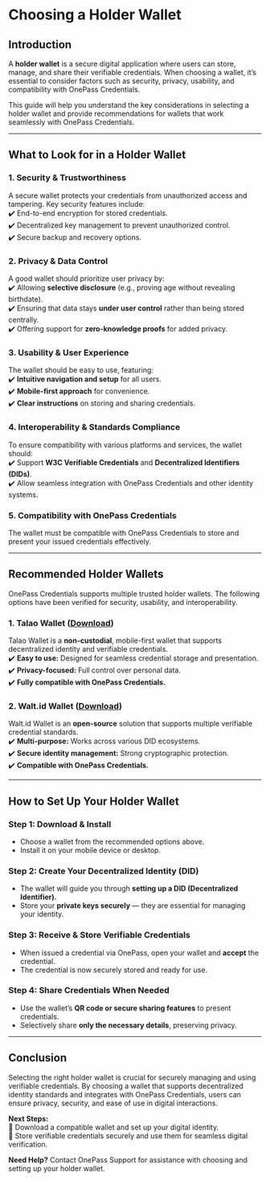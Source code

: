 # Choosing a Holder Wallet  

## Introduction  

A **holder wallet** is a secure digital application where users can store, manage, and share their verifiable credentials. When choosing a wallet, it’s essential to consider factors such as security, privacy, usability, and compatibility with OnePass Credentials.  

This guide will help you understand the key considerations in selecting a holder wallet and provide recommendations for wallets that work seamlessly with OnePass Credentials.  

---

## What to Look for in a Holder Wallet  

### **1. Security & Trustworthiness**  

A secure wallet protects your credentials from unauthorized access and tampering. Key security features include:  
✔️ End-to-end encryption for stored credentials.  
✔️ Decentralized key management to prevent unauthorized control.  
✔️ Secure backup and recovery options.  

### **2. Privacy & Data Control**  

A good wallet should prioritize user privacy by:  
✔️ Allowing **selective disclosure** (e.g., proving age without revealing birthdate).  
✔️ Ensuring that data stays **under user control** rather than being stored centrally.  
✔️ Offering support for **zero-knowledge proofs** for added privacy.  

### **3. Usability & User Experience**  

The wallet should be easy to use, featuring:  
✔️ **Intuitive navigation and setup** for all users.  
✔️ **Mobile-first approach** for convenience.  
✔️ **Clear instructions** on storing and sharing credentials.  

### **4. Interoperability & Standards Compliance**  

To ensure compatibility with various platforms and services, the wallet should:  
✔️ Support **W3C Verifiable Credentials** and **Decentralized Identifiers (DIDs)**.  
✔️ Allow seamless integration with OnePass Credentials and other identity systems.  

### **5. Compatibility with OnePass Credentials**  

The wallet must be compatible with OnePass Credentials to store and present your issued credentials effectively.  

---

## Recommended Holder Wallets  

OnePass Credentials supports multiple trusted holder wallets. The following options have been verified for security, usability, and interoperability.  

### **1. Talao Wallet** ([Download](https://talao.io/talao-wallet/))  

Talao Wallet is a **non-custodial**, mobile-first wallet that supports decentralized identity and verifiable credentials.  
✔️ **Easy to use:** Designed for seamless credential storage and presentation.  
✔️ **Privacy-focused:** Full control over personal data.  
✔️ **Fully compatible with OnePass Credentials.**  

### **2. Walt.id Wallet** ([Download](https://wallet.walt.id/))  

Walt.id Wallet is an **open-source** solution that supports multiple verifiable credential standards.  
✔️ **Multi-purpose:** Works across various DID ecosystems.  
✔️ **Secure identity management:** Strong cryptographic protection.  
✔️ **Compatible with OnePass Credentials.**  

---

## How to Set Up Your Holder Wallet  

### **Step 1: Download & Install**  

- Choose a wallet from the recommended options above.  
- Install it on your mobile device or desktop.  

### **Step 2: Create Your Decentralized Identity (DID)**  

- The wallet will guide you through **setting up a DID (Decentralized Identifier).**  
- Store your **private keys securely** — they are essential for managing your identity.  

### **Step 3: Receive & Store Verifiable Credentials**  

- When issued a credential via OnePass, open your wallet and **accept** the credential.  
- The credential is now securely stored and ready for use.  

### **Step 4: Share Credentials When Needed**  

- Use the wallet’s **QR code or secure sharing features** to present credentials.  
- Selectively share **only the necessary details**, preserving privacy.  

---

## Conclusion  

Selecting the right holder wallet is crucial for securely managing and using verifiable credentials. By choosing a wallet that supports decentralized identity standards and integrates with OnePass Credentials, users can ensure privacy, security, and ease of use in digital interactions.  

**Next Steps:**  
🔹 Download a compatible wallet and set up your digital identity.  
🔹 Store verifiable credentials securely and use them for seamless digital verification.  

**Need Help?** Contact OnePass Support for assistance with choosing and setting up your holder wallet.  
